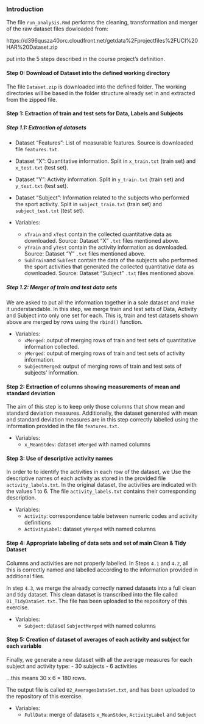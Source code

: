 

### Introduction

The file `run_analysis.Rmd` performs the cleaning, transformation and merger of the raw dataset files dowloaded from:

https://d396qusza40orc.cloudfront.net/getdata%2Fprojectfiles%2FUCI%20HAR%20Dataset.zip

put into  the 5 steps described in the course project's definition.

#### Step 0: Download of Dataset into the defined working directory

The file `Dataset.zip` is downloaded into the defined folder. The working directories will be based in the folder structure already set in and extracted from the zipped file.

#### Step 1: Extraction of train and test sets for Data, Labels and Subjects

##### Step 1.1: Extraction of datasets
  - Dataset "Features": List of measurable features. Source is downloaded file `features.txt`.
  - Dataset "X": Quantitative information. Split in `x_train.txt` (train set) and `x_test.txt` (test set).
  - Dataset "Y": Activity information. Split in `y_train.txt` (train set) and `y_test.txt` (test set).
  - Dataset "Subject": Information related to the subjects who performed the sport activity. Split in `subject_train.txt` (train set) and `subject_test.txt` (test set).

  - Variables:
      - `xTrain` and `xTest` contain the collected quantitative data as downloaded. Source: Dataset "X" `.txt` files mentioned above.
      - `yTrain` and `yTest` contain the activity information as downloaded. Source: Dataset "Y" `.txt` files mentioned above.
      - `SubTrain`and `SubTest` contain the data of the subjects who performed the sport activities that generated the collected quantitative data as downloaded. Source: Dataset "Subject" `.txt` files mentioned above.
  
##### Step 1.2: Merger of train and test data sets
We are asked to put all the information together in a sole dataset and make it understandable. In this step, we merge train and test sets of Data, Activity and Subject into only one set for each. This is, train and test datasets shown above are merged by rows using the `rbind()` function. 

  - Variables:
      - `xMerged`: output of merging rows of train and test sets of quantitative information collected.
      - `yMerged`: output of merging rows of train and test sets of activity information.
      - `SubjectMerged`: output of merging rows of train and test sets of subjects' information.

#### Step 2: Extraction of columns showing measurements of mean and standard deviation

The aim of this step is to keep only those columns that show mean and standard deviation measures. Additionally, the dataset generated with mean and standard deviation measures are in this step correctly labelled using the information provided in the file `features.txt`.

  - Variables:
    - `x_MeanStdev`: dataset `xMerged` with named columns


#### Step 3: Use of descriptive activity names

In order to to identify the activities in each row of the dataset, we Use the descriptive names of each activity as stored in the provided file `activity_labels.txt`. In the original dataset, the activities are indicated with the values 1 to 6. The file `activity_labels.txt` contains their corresponding description.

  - Variables:
    - `Activity`: correspondence table between numeric codes and activity definitions
    - `ActivityLabel`: dataset `yMerged` with named columns
    

#### Step 4: Appropriate labeling of data sets and set of main Clean & Tidy Dataset

Columns and activities are not properly labelled. In Steps `4.1` and `4.2`, all this is correctly named and labelled according to the information provided in additional files.

In step `4.3`, we merge the already correctly named datasets into a full clean and tidy dataset. This clean dataset is transcribed into the file called `01_TidyDataSet.txt`. The file has been uploaded to the repository of this exercise.

  - Variables:
    - `Subject`: dataset `SubjectMerged` with named columns


#### Step 5: Creation of dataset of averages of each activity and subject for each variable 

Finally, we generate a new dataset with all the average measures for each subject and activity type:
  - 30 subjects
  - 6 activities

  ...this means 30 x 6 = 180 rows.

The output file is called `02_AveragesDataSet.txt`, and has been uploaded to the repository of this exercise.

  - Variables:
    - `FullData`: merge of datasets `x_MeanStdev`, `ActivityLabel` and `Subject`

